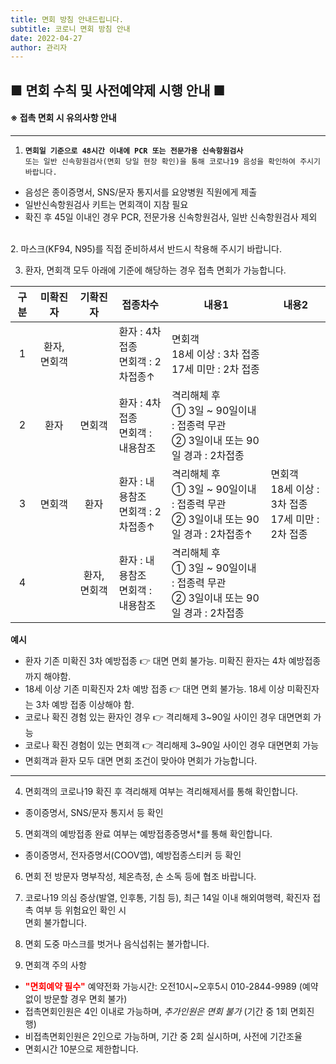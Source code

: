 ```yaml
---
title: 면회 방침 안내드립니다.
subtitle: 코로니 면회 방침 안내
date: 2022-04-27
author: 관리자
---
```


##  ■ 면회 수칙 및 사전예약제 시행 안내 ■

#### ※ 접촉 면회 시 유의사항 안내
----

1. **`면회일 기준으로 48시간 이내에 PCR 또는 전문가용 신속항원검사`** <br/>`또는 일반
신속항원검사(면회 당일 현장 확인)을 통해 코로나19 음성을 확인하여 주시기 바랍니다.`

- 음성은 종이증명서, SNS/문자 통지서를 요양병원 직원에게 제출
- 일반신속항원검사 키트는 면회객이 지참 필요
-   확진 후 45일 이내인 경우 PCR, 전문가용 신속항원검사, 일반 신속항원검사 제외
<br/>
2. 마스크(KF94, N95)를 직접 준비하셔서 반드시 착용해 주시기 바랍니다.

3. 환자, 면회객 모두 아래에 기준에 해당하는 경우 접촉 면회가 가능합니다.<br/>


|   구분    | 미확진자 | 기확진자 | 접종차수  | 내용1      | 내용2 |
|:---------:|:-------------:|:-----:|-------------|-------------|--|
| 1      | 환자,면회객 |  | 환자 : 4차접종<br/>면회객 : 2차접종↑ | 면회객<br/> 18세 이상 : 3차 접종<br/> 17세 미만 : 2차 접종| |
| 2      | 환자 | 면회객 | 환자 : 4차접종<br/>면회객 : 내용참조  | 격리해체 후 <br/>① 3일 ~ 90일이내 : 접종력 무관<br/>② 3일이내 또는 90일 경과 : 2차접종        | |
| 3      | 면회객| 환자| 환자 : 내용참조<br/>면회객 : 2차접종↑  |  격리해체 후 <br/>① 3일 ~ 90일이내 : 접종력 무관<br/>② 3일이내 또는 90일 경과 : 2차접종↑        |  면회객<br/> 18세 이상 : 3차 접종<br/> 17세 미만 : 2차 접종|
| 4      |  | 환자,면회객| 환자 : 내용참조<br/>면회객 : 내용참조  |  격리해체 후 <br/>① 3일 ~ 90일이내 : 접종력 무관<br/>② 3일이내 또는 90일 경과 : 2차접종     | |

**예시**
- 환자 기존 미확진 3차 예방접종 👉 대면 면회 불가능. 미확진 환자는 4차 예방접종까지 해야함.
- 18세 이상 기존 미확진자 2차 예방 접종 👉 대면 면회 불가능. 18세 이상 미확진자는 3차 예방 접종 이상해야 함.
- 코로나 확진 경험 있는 환자인 경우 👉 격리해제 3~90일 사이인 경우 대면면회 가능
- 코로나 확진 경험이 있는 면회객 👉 격리해제 3~90일 사이인 경우 대면면회 가능
- 면회객과 환자 모두 대면 면회 조건이 맞아야 면회가 가능합니다.
---
4. 면회객의 코로나19 확진 후 격리해제 여부는 격리해제서를 통해 확인합니다.
* 종이증명서, SNS/문자 통지서 등 확인

5. 면회객의 예방접종 완료 여부는 예방접종증명서*를 통해 확인합니다.
* 종이증명서, 전자증명서(COOV앱), 예방접종스티커 등 확인

6. 면회 전 방문자 명부작성, 체온측정, 손 소독 등에 협조 바랍니다.


7. 코로나19 의심 증상(발열, 인후통, 기침 등), 최근 14일 이내 해외여행력, 확진자 접촉
여부 등 위험요인 확인 시 <br/>면회 불가합니다.


8. 면회 도중 마스크를 벗거나 음식섭취는 불가합니다.

9. 면회객 주의 사항

- **<span style="color:red">"면회예약 필수"</span>** 예약전화 가능시간: 오전10시~오후5시 010-2844-9989
(예약없이 방문할 경우 면회 불가)
- 접촉면회인원은 4인 이내로 가능하며, *추가인원은 면회 불가* (기간 중 1회 면회진행)
- 비접촉면회인원은 2인으로 가능하며, 기간 중 2회 실시하며, 사전에 기간조율
- 면회시간 10분으로 제한합니다.

